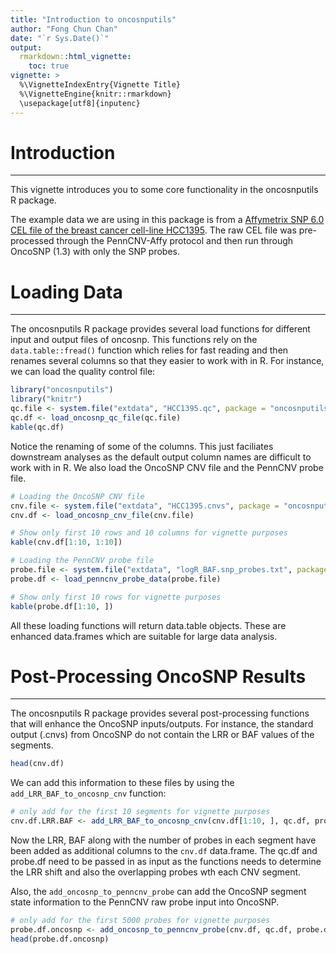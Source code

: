 ```yaml
---
title: "Introduction to oncosnputils"
author: "Fong Chun Chan"
date: "`r Sys.Date()`"
output: 
  rmarkdown::html_vignette:
    toc: true
vignette: >
  %\VignetteIndexEntry{Vignette Title}
  %\VignetteEngine{knitr::rmarkdown}
  \usepackage[utf8]{inputenc}
---
```


# Introduction
***

This vignette introduces you to some core functionality in the oncosnputils R package. 

The example data we are using in this package is from a [Affymetrix SNP 6.0 CEL file of the breast cancer cell-line HCC1395](ftp://ftp.ncbi.nlm.nih.gov/geo/samples/GSM888nnn/GSM888107/suppl/GSM888107.CEL.gz). The raw CEL file was pre-processed through the PennCNV-Affy protocol and then run through OncoSNP (1.3) with only the SNP probes.

# Loading Data
***

The oncosnputils R package provides several load functions for different input and output files of oncosnp. This functions rely on the `data.table::fread()` function which relies for fast reading and then renames several columns so that they easier to work with in R. For instance, we can load the quality control file:

```r
library("oncosnputils")
library("knitr")
qc.file <- system.file("extdata", "HCC1395.qc", package = "oncosnputils")
qc.df <- load_oncosnp_qc_file(qc.file)
kable(qc.df)
```

Notice the renaming of some of the columns. This just faciliates downstream analyses as the default output column names are difficult to work with in R. We also load the OncoSNP CNV file and the PennCNV probe file.

```r
# Loading the OncoSNP CNV file
cnv.file <- system.file("extdata", "HCC1395.cnvs", package = "oncosnputils")
cnv.df <- load_oncosnp_cnv_file(cnv.file)

# Show only first 10 rows and 10 columns for vignette purposes
kable(cnv.df[1:10, 1:10])
```

```r
# Loading the PennCNV probe file
probe.file <- system.file("extdata", "logR_BAF.snp_probes.txt", package = "oncosnputils")
probe.df <- load_penncnv_probe_data(probe.file)

# Show only first 10 rows for vignette purposes
kable(probe.df[1:10, ])
```

All these loading functions will return data.table objects. These are enhanced data.frames which are suitable for large data analysis.

# Post-Processing OncoSNP Results
***

The oncosnputils R package provides several post-processing functions that will enhance the OncoSNP inputs/outputs. For instance, the standard output (.cnvs) from OncoSNP do not contain the LRR or BAF values of the segments. 

```r
head(cnv.df)
```

We can add this information to these files by using the `add_LRR_BAF_to_oncosnp_cnv` function:

```r
# only add for the first 10 segments for vignette purposes
cnv.df.LRR.BAF <- add_LRR_BAF_to_oncosnp_cnv(cnv.df[1:10, ], qc.df, probe.df)
```

Now the LRR, BAF along with the number of probes in each segment have been added as additional columns to the `cnv.df` data.frame. The qc.df and probe.df need to be passed in as input as the functions needs to determine the LRR shift and also the overlapping probes wth each CNV segment.

Also, the `add_oncosnp_to_penncnv_probe` can add the OncoSNP segment state information to the PennCNV raw probe input into OncoSNP.

```r
# only add for the first 5000 probes for vignette purposes
probe.df.oncosnp <- add_oncosnp_to_penncnv_probe(cnv.df, qc.df, probe.df[1:5000, ])
head(probe.df.oncosnp)
```
